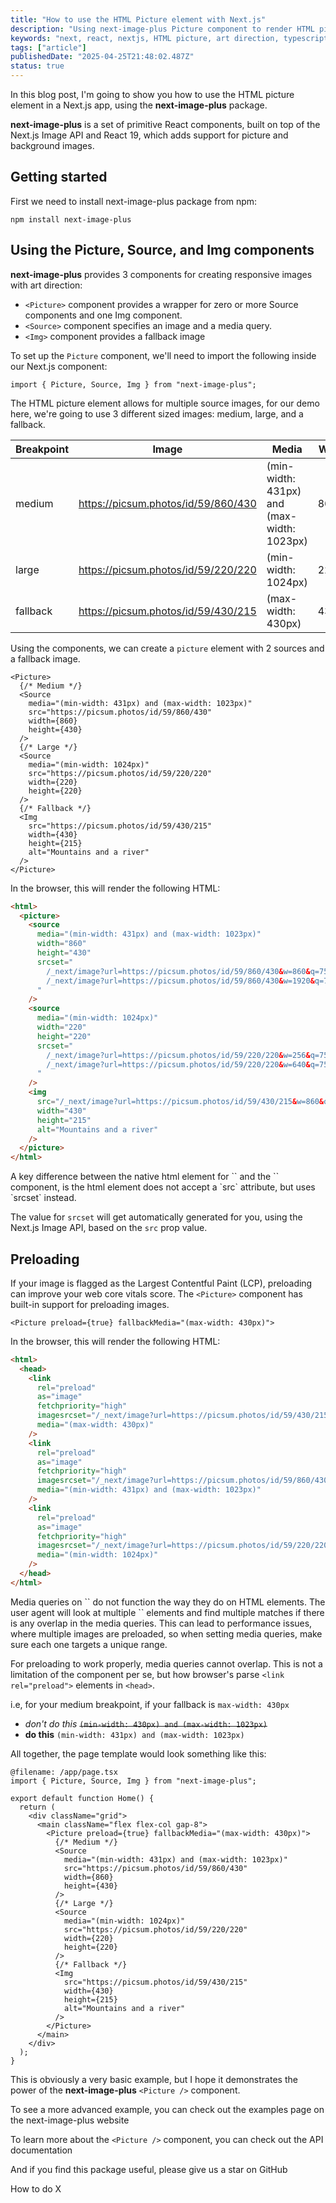 ```yaml
---
title: "How to use the HTML Picture element with Next.js"
description: "Using next-image-plus Picture component to render HTML picture element in a Next.js app."
keywords: "next, react, nextjs, HTML picture, art direction, typescript"
tags: ["article"]
publishedDate: "2025-04-25T21:48:02.487Z"
status: true
---
```


In this blog post, I'm going to show you how to use the HTML picture element in a <Link href="https://nextjs.org">Next.js</Link> app, using the **next-image-plus** package.

**next-image-plus** is a set of primitive React components, built on top of the <Link href="https://nextjs.org/docs/pages/api-reference/components/image">Next.js Image API</Link> and <Link href="https://react.dev/blog/2024/12/05/react-19">React 19</Link>, which adds support for picture and background images.

## Getting started

First we need to install <Link href="https://www.npmjs.com/package/next-image-plus">next-image-plus</Link> package from npm:

```shell
npm install next-image-plus
```

## Using the Picture, Source, and Img components

**next-image-plus** provides 3 components for creating responsive images with art direction:

- `<Picture>` component provides a wrapper for zero or more Source components and one Img component.
- `<Source>` component specifies an image and a media query.
- `<Img>` component provides a fallback image

To set up the `Picture` component, we'll need to import the following inside our Next.js component:

```tsx
import { Picture, Source, Img } from "next-image-plus";
```

The <Link href="https://web.dev/learn/design/picture-element">HTML picture element</Link> allows for multiple source images, for our demo here, we're going to use 3 different sized images: medium, large, and a fallback.

| Breakpoint | Image                               | Media                                      | Width | Height |
| ---------- | ----------------------------------- | ------------------------------------------ | ----- | ------ |
| medium     | https://picsum.photos/id/59/860/430 | (min-width: 431px) and (max-width: 1023px) | 860px | 430px  |
| large      | https://picsum.photos/id/59/220/220 | (min-width: 1024px)                        | 220px | 220px  |
| fallback   | https://picsum.photos/id/59/430/215 | (max-width: 430px)                         | 430px | 215px  |

Using the components, we can create a `picture` element with 2 sources and a fallback image.

```tsx
<Picture>
  {/* Medium */}
  <Source
    media="(min-width: 431px) and (max-width: 1023px)"
    src="https://picsum.photos/id/59/860/430"
    width={860}
    height={430}
  />
  {/* Large */}
  <Source
    media="(min-width: 1024px)"
    src="https://picsum.photos/id/59/220/220"
    width={220}
    height={220}
  />
  {/* Fallback */}
  <Img
    src="https://picsum.photos/id/59/430/215"
    width={430}
    height={215}
    alt="Mountains and a river"
  />
</Picture>
```

In the browser, this will render the following HTML:

```html
<html>
  <picture>
    <source
      media="(min-width: 431px) and (max-width: 1023px)"
      width="860"
      height="430"
      srcset="
        /_next/image?url=https://picsum.photos/id/59/860/430&w=860&q=75  1x,
        /_next/image?url=https://picsum.photos/id/59/860/430&w=1920&q=75 2x
      "
    />
    <source
      media="(min-width: 1024px)"
      width="220"
      height="220"
      srcset="
        /_next/image?url=https://picsum.photos/id/59/220/220&w=256&q=75 1x,
        /_next/image?url=https://picsum.photos/id/59/220/220&w=640&q=75 2x
      "
    />
    <img
      src="/_next/image?url=https://picsum.photos/id/59/430/215&w=860&q=75"
      width="430"
      height="215"
      alt="Mountains and a river"
    />
  </picture>
</html>
```

<Callout type="info">
A key difference between the native html element for `<source>` and the `<Source>` component, is the html element does not accept a `src` attribute, but uses `srcset` instead.

The value for `srcset` will get automatically generated for you, using the Next.js Image API, based on the `src` prop value.

</Callout>

## Preloading

If your image is flagged as the <Link href="https://web.dev/articles/lcp#what-elements-are-considered">Largest Contentful Paint (LCP)</Link>, preloading can improve your web core vitals score. The `<Picture>` component
has built-in support for preloading images.

```tsx
<Picture preload={true} fallbackMedia="(max-width: 430px)">
```

In the browser, this will render the following HTML:

```html
<html>
  <head>
    <link
      rel="preload"
      as="image"
      fetchpriority="high"
      imagesrcset="/_next/image?url=https://picsum.photos/id/59/430/215&w=430&q=75 1x, /_next/image?url=https://picsum.photos/id/59/430/215&w=860&q=75 2x"
      media="(max-width: 430px)"
    />
    <link
      rel="preload"
      as="image"
      fetchpriority="high"
      imagesrcset="/_next/image?url=https://picsum.photos/id/59/860/430&w=860&q=75 1x, /_next/image?url=https://picsum.photos/id/59/860/430&w=1920&q=75 2x"
      media="(min-width: 431px) and (max-width: 1023px)"
    />
    <link
      rel="preload"
      as="image"
      fetchpriority="high"
      imagesrcset="/_next/image?url=https://picsum.photos/id/59/220/220&w=256&q=75 1x, /_next/image?url=https://picsum.photos/id/59/220/220&w=640&q=75 2x"
      media="(min-width: 1024px)"
    />
  </head>
</html>
```

<Callout type="important">
Media queries on `<link rel="preload">` do not function the way they do on HTML elements.
The user agent will look at multiple `<link rel="preload">` elements and find multiple matches if there is any overlap in the media queries.
This can lead to performance issues, where multiple images are preloaded, so when setting media queries, make sure each one targets a unique range.

For preloading to work properly, media queries cannot overlap. This is not a limitation of the component per se, but how browser's parse `<link rel="preload">` elements in `<head>`.

i.e, for your medium breakpoint, if your fallback is `max-width: 430px`

- _don't do this_ ~~`(min-width: 430px) and (max-width: 1023px)`~~
- **do this** `(min-width: 431px) and (max-width: 1023px)`

</Callout>

All together, the page template would look something like this:

```tsx
@filename: /app/page.tsx
import { Picture, Source, Img } from "next-image-plus";

export default function Home() {
  return (
    <div className="grid">
      <main className="flex flex-col gap-8">
        <Picture preload={true} fallbackMedia="(max-width: 430px)">
          {/* Medium */}
          <Source
            media="(min-width: 431px) and (max-width: 1023px)"
            src="https://picsum.photos/id/59/860/430"
            width={860}
            height={430}
          />
          {/* Large */}
          <Source
            media="(min-width: 1024px)"
            src="https://picsum.photos/id/59/220/220"
            width={220}
            height={220}
          />
          {/* Fallback */}
          <Img
            src="https://picsum.photos/id/59/430/215"
            width={430}
            height={215}
            alt="Mountains and a river"
          />
        </Picture>
      </main>
    </div>
  );
}
```

This is obviously a very basic example, but I hope it demonstrates the power of the **next-image-plus** `<Picture />` component.

To see a more advanced example, you can check out the examples page on the <Link href="https://next-image-plus.vercel.app/examples/picture"> next-image-plus website</Link>

To learn more about the `<Picture />` component, you can check out the <Link href="https://next-image-plus.vercel.app/docs/picture">API documentation</Link>

And if you find this package useful, please give us a star on <Link href="https://github.com/wluisi/next-image-plus">GitHub</Link>

<PageNav>
  <PageNavItem href="/whatever" direction="next">
    How to do X
  </PageNavItem>
</PageNav>
